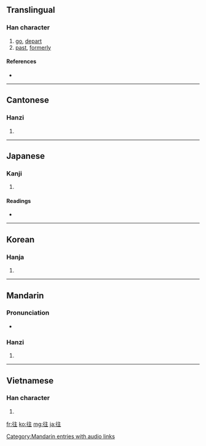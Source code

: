 {{also|徃}}
==Translingual==

===Han character===
{{Han char|rn=60|rad=彳|as=05|sn=8|four=2021<sub>4</sub>|canj=竹人卜土 (HOYG)|ids=⿰[[彳]][[主]]}}

# [[go]], [[depart]]
# [[past]], [[formerly]]

====References====
* {{Han ref|kx=0365.320|dkj=10073|dj=0685.230|hdz=20817.060|uh=5F80|ud=24448|bh=A9B9|bd=43449}}

----

==Cantonese==

===Hanzi===
{{yue-hanzi|jyut=|y=wong5}}

# {{defn|Cantonese|sort=彳05}}

----

==Japanese==

===Kanji===
{{ja-kanji|grade=5|rs=彳05}}

# {{defn|Japanese}}

====Readings====
* {{ja-readings|on=[[おう]] (ō)|kun=[[ゆく]] (yuku), [[いく]] (iku), [[いにしえ]] (inishie)}}

----

==Korean==

===Hanja===
{{ko-hanja|hangeul=왕|eumhun=|rv=wang|mr=wang|y=wang}}

# {{defn|Korean|sort=彳05}}

----

==Mandarin==

===Pronunciation===
* {{audio|zh-wǎng.ogg|audio}}

===Hanzi===
{{cmn-hanzi|pin=[[wǎng]] ([[wang3]])|wg=wang<sup>3</sup>}}

# {{defn|Mandarin|sort=彳05}}

[[Category:Mandarin entries with audio links]]

----

==Vietnamese==

===Han character===
{{vi-hantu|[[vãng]], [[vạng]], [[vảng]], [[vởn]], [[váng]], [[vãn]]|rs=彳05}}

# {{defn|Vietnamese|sort=彳05}}

[[fr:往]]
[[ko:往]]
[[mg:往]]
[[ja:往]]